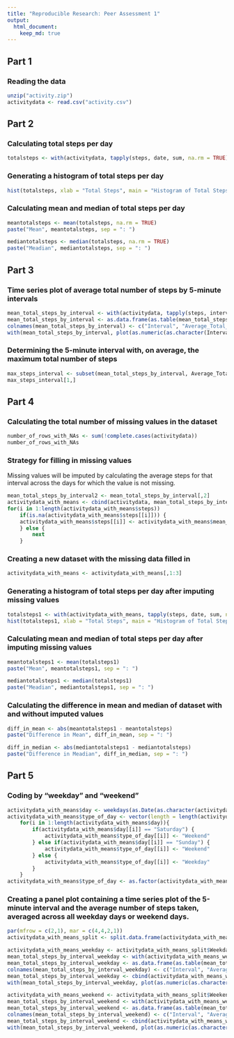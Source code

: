 ```yaml
---
title: "Reproducible Research: Peer Assessment 1"
output: 
  html_document:
    keep_md: true
---
```


## Part 1
### Reading the data
```r
unzip("activity.zip")
activitydata <- read.csv("activity.csv")
```

## Part 2
### Calculating total steps per day
```r
totalsteps <- with(activitydata, tapply(steps, date, sum, na.rm = TRUE))
```

### Generating a histogram of total steps per day
```r
hist(totalsteps, xlab = "Total Steps", main = "Histogram of Total Steps per Day")
```

### Calculating mean and median of total steps per day
```r
meantotalsteps <- mean(totalsteps, na.rm = TRUE)
paste("Mean", meantotalsteps, sep = ": ")

mediantotalsteps <- median(totalsteps, na.rm = TRUE)
paste("Meadian", mediantotalsteps, sep = ": ")
```

## Part 3
### Time series plot of average total number of steps by 5-minute intervals
```r
mean_total_steps_by_interval <- with(activitydata, tapply(steps, interval, mean, na.rm = TRUE))
mean_total_steps_by_interval <- as.data.frame(as.table(mean_total_steps_by_interval))
colnames(mean_total_steps_by_interval) <- c("Interval", "Average_Total_Steps")
with(mean_total_steps_by_interval, plot(as.numeric(as.character(Interval)), Average_Total_Steps, type = "l", xlab = "Interval", ylab = "Average Total Steps", main = "Average Total Steps by 5-Minute Interval"))
```

### Determining the 5-minute interval with, on average, the maximum total number of steps
```r
max_steps_interval <- subset(mean_total_steps_by_interval, Average_Total_Steps == max(mean_total_steps_by_interval$Average_Total_Steps))
max_steps_interval[1,]
```

## Part 4
### Calculating the total number of missing values in the dataset
```r
number_of_rows_with_NAs <- sum(!complete.cases(activitydata))
number_of_rows_with_NAs
```

### Strategy for filling in missing values
Missing values will be imputed by calculating the average steps for that interval across the days for which the value is not missing. 
```r
mean_total_steps_by_interval2 <- mean_total_steps_by_interval[,2]
activitydata_with_means <- cbind(activitydata, mean_total_steps_by_interval2)
for(i in 1:length(activitydata_with_means$steps))
    if(is.na(activitydata_with_means$steps[[i]])) {
    activitydata_with_means$steps[[i]] <- activitydata_with_means$mean_total_steps_by_interval2[[i]]
    } else {
        next
    }
```

### Creating a new dataset with the missing data filled in
```r
activitydata_with_means <- activitydata_with_means[,1:3]
```

### Generating a histogram of total steps per day after imputing missing values
```r
totalsteps1 <- with(activitydata_with_means, tapply(steps, date, sum, na.rm = TRUE))
hist(totalsteps1, xlab = "Total Steps", main = "Histogram of Total Steps per Day", sub = "Dataset with Imputed Values")
```

### Calculating mean and median of total steps per day after imputing missing values
```r
meantotalsteps1 <- mean(totalsteps1)
paste("Mean", meantotalsteps1, sep = ": ")

mediantotalsteps1 <- median(totalsteps1)
paste("Meadian", mediantotalsteps1, sep = ": ")
```

### Calculating the difference in mean and median of dataset with and without imputed values
```r
diff_in_mean <- abs(meantotalsteps1 - meantotalsteps)
paste("Difference in Mean", diff_in_mean, sep = ": ")

diff_in_median <- abs(mediantotalsteps1 - mediantotalsteps)
paste("Difference in Meadian", diff_in_median, sep = ": ")
```

## Part 5
### Coding by “weekday” and “weekend”
```r
activitydata_with_means$day <- weekdays(as.Date(as.character(activitydata_with_means$date), "%Y-%m-%d"))
activitydata_with_means$type_of_day <- vector(length = length(activitydata_with_means$day))
    for(i in 1:length(activitydata_with_means$day)){
        if(activitydata_with_means$day[[i]] == "Saturday") {
            activitydata_with_means$type_of_day[[i]] <- "Weekend"
        } else if(activitydata_with_means$day[[i]] == "Sunday") {
            activitydata_with_means$type_of_day[[i]] <- "Weekend"
        } else {
            activitydata_with_means$type_of_day[[i]] <- "Weekday"
        }
    }
activitydata_with_means$type_of_day <- as.factor(activitydata_with_means$type_of_day)
```

### Creating a panel plot containing a time series plot of the 5-minute interval and the average number of steps taken, averaged across all weekday days or weekend days.
```r
par(mfrow = c(2,1), mar = c(4,4,2,1))
activitydata_with_means_split <- split.data.frame(activitydata_with_means, activitydata_with_means$type_of_day)

activitydata_with_means_weekday <- activitydata_with_means_split$Weekday
mean_total_steps_by_interval_weekday <- with(activitydata_with_means_weekday, tapply(steps, interval, mean))
mean_total_steps_by_interval_weekday <- as.data.frame(as.table(mean_total_steps_by_interval_weekday))
colnames(mean_total_steps_by_interval_weekday) <- c("Interval", "Average_Total_Steps")
mean_total_steps_by_interval_weekday <- cbind(activitydata_with_means_weekday, mean_total_steps_by_interval_weekday)
with(mean_total_steps_by_interval_weekday, plot(as.numeric(as.character(Interval)), Average_Total_Steps, type = "l", xlab = "Interval", ylab = "Average Total Steps", main = "Weekday", ylim = c(0,250)))

activitydata_with_means_weekend <- activitydata_with_means_split$Weekend
mean_total_steps_by_interval_weekend <- with(activitydata_with_means_weekend, tapply(steps, interval, mean))
mean_total_steps_by_interval_weekend <- as.data.frame(as.table(mean_total_steps_by_interval_weekend))
colnames(mean_total_steps_by_interval_weekend) <- c("Interval", "Average_Total_Steps")
mean_total_steps_by_interval_weekend <- cbind(activitydata_with_means_weekend, mean_total_steps_by_interval_weekend)
with(mean_total_steps_by_interval_weekend, plot(as.numeric(as.character(Interval)), Average_Total_Steps, type = "l", xlab = "Interval", ylab = "Average Total Steps", main = "Weekend", ylim = c(0,250)))
```
